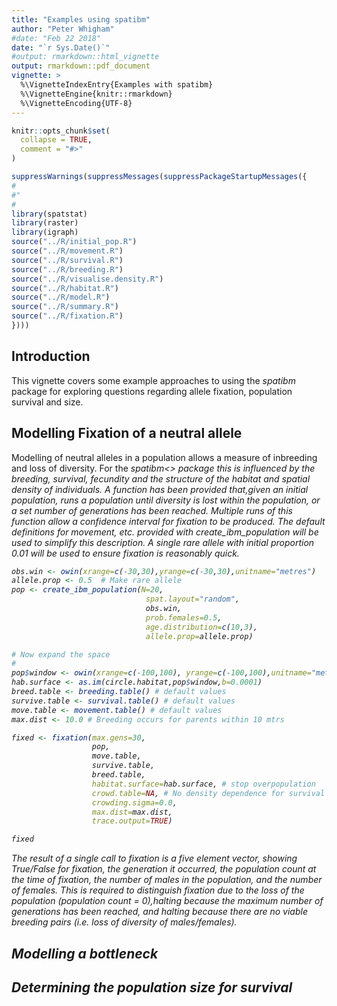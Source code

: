 ```yaml
---
title: "Examples using spatibm"
author: "Peter Whigham"
#date: "Feb 22 2018"
date: "`r Sys.Date()`"
#output: rmarkdown::html_vignette
output: rmarkdown::pdf_document
vignette: >
  %\VignetteIndexEntry{Examples with spatibm}
  %\VignetteEngine{knitr::rmarkdown}
  %\VignetteEncoding{UTF-8}
---
```


```r
knitr::opts_chunk$set(
  collapse = TRUE,
  comment = "#>"
)
```

```r
suppressWarnings(suppressMessages(suppressPackageStartupMessages({
#
#"
#  
library(spatstat)
library(raster)
library(igraph)
source("../R/initial_pop.R")
source("../R/movement.R")
source("../R/survival.R")  
source("../R/breeding.R")  
source("../R/visualise.density.R")
source("../R/habitat.R")
source("../R/model.R")
source("../R/summary.R")
source("../R/fixation.R")
})))

```
## Introduction

This vignette covers some example approaches to using the <i>spatibm</i> package for exploring questions regarding allele fixation, population survival and size.


## Modelling Fixation of a neutral allele

Modelling of neutral alleles in a population allows a measure of inbreeding and loss of diversity.  For the <i>spatibm<\i> package this is influenced by the breeding, survival, fecundity and the structure of the habitat and spatial density of individuals.  A function has been provided that,given an initial population, runs a population until diversity is lost within the population, or a set number of generations has been reached.  Multiple runs of this function allow a confidence interval for fixation to be produced. The default definitions for movement, etc. provided with <i>create_ibm_population</i> will be used to simplify this description. A single rare allele with initial proportion 0.01 will be used to ensure fixation is reasonably quick.

```r
obs.win <- owin(xrange=c(-30,30),yrange=c(-30,30),unitname="metres")
allele.prop <- 0.5  # Make rare allele
pop <- create_ibm_population(N=20,
                              spat.layout="random",
                              obs.win,
                              prob.females=0.5,
                              age.distribution=c(10,3),
                              allele.prop=allele.prop)  

# Now expand the space
#
pop$window <- owin(xrange=c(-100,100), yrange=c(-100,100),unitname="metres")
hab.surface <- as.im(circle.habitat,pop$window,b=0.0001)
breed.table <- breeding.table() # default values
survive.table <- survival.table() # default values
move.table <- movement.table() # default values
max.dist <- 10.0 # Breeding occurs for parents within 10 mtrs

fixed <- fixation(max.gens=30,
                  pop,
                  move.table,
                  survive.table,
                  breed.table,
                  habitat.surface=hab.surface, # stop overpopulation
                  crowd.table=NA, # No density dependence for survival
                  crowding.sigma=0.0,
                  max.dist=max.dist,
                  trace.output=TRUE)

fixed
```
The result of a single call to <i>fixation</i> is a five element vector, showing True/False for fixation, the generation it occurred, the population count at the time of fixation, the number of males in the population, and the number of females.  This is required to distinguish fixation due to the loss of the population (population count = 0),halting because the maximum number of generations has been reached, and halting because there are no viable breeding pairs (i.e. loss of diversity of males/females). 



## Modelling a bottleneck 


## Determining the population size for survival







